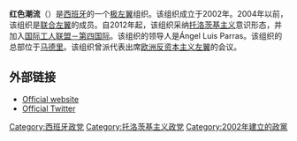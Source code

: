 {{Infobox political party
|name               = Corriente Roja 
|native_name        =   
|lang2              = 加泰罗尼亚语
|name_lang2         = Corrent Roig
|lang3              = 加利西亚语
|name_lang3         = Corrente Vermella
|logo               = Corriente Roja Logo.jpg
|logo_size          = 140px
|colorcode          = {{Red Current/meta/color}}
|leader             = Ángel Luis Parras
|chairman           =
|president          =
|secretary_general  = 
|spokesperson       =
|leader1_title      =
|leader1_name       =
|founder            =
|founded            = {{Start date|2002}}
|dissolved          =  
|headquarters       = [[马德里|马德里]] 
|ideology           =2012年起：<br />[[托洛茨基主义|托洛茨基主义]]<br />2012年前：<br />[[共产主义|共产主义]]<br />[[女性主義|女性主義]]<br />[[无产阶级国际主义|无产阶级国际主义]] 
|position           = [[極左派|極左派]]
|national           = [[联合左翼_(西班牙)|联合左翼]]（2004年前）<br />无（自2004年）
|international      = 
|colors             = 红色
|affiliation1_title = 国际
|affiliation1       = [[国际工人联盟－第四国际|国际工人联盟－第四国际]]（2012年起）
|blank1             =
|website            = [http://www.corrienteroja.net/ corrienteroja.net]
|country            = 西班牙
|state              = 西班牙
|flag               = 
|symbol             = 
}}
'''红色潮流'''（{{lang-es|Corriente Roja}}）是[[西班牙|西班牙]]的一个[[极左翼|极左翼]]组织。该组织成立于2002年。2004年以前，该组织是[[联合左翼_(西班牙)|联合左翼]]的成员。自2012年起，该组织采纳[[托洛茨基主义|托洛茨基主义]]意识形态，并加入[[国际工人联盟－第四国际|国际工人联盟－第四国际]]。该组织的领导人是Ángel Luis Parras。该组织的总部位于[[马德里|马德里]]。该组织曾派代表出席[[欧洲反资本主义左翼|欧洲反资本主义左翼]]的会议。

==外部链接==
*[http://www.corrienteroja.net/ Official website]
*[https://twitter.com/corrienteroja Official Twitter]

[[Category:西班牙政党|Category:西班牙政党]]
[[Category:托洛茨基主义政党|Category:托洛茨基主义政党]]
[[Category:2002年建立的政黨|Category:2002年建立的政黨]]